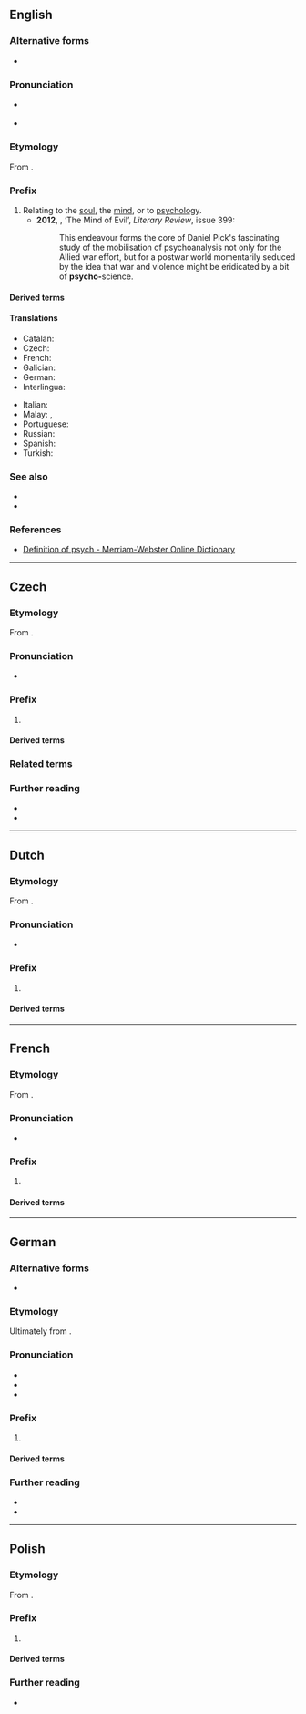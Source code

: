 {{also|psycho}}
==English==

===Alternative forms===
* {{alter|en|psych-||before a vowel}}

===Pronunciation===
* {{a|UK|AU}} {{IPA|en|/ˈsaɪ̯.kəʊ̯/|}}
* {{a|US|CA}} {{IPA|en|/ˈsaɪ̯.koʊ̯/}}

===Etymology===
From {{der|en|grc|ψυχή|t=soul}}.

===Prefix===
{{en-prefix}}

# Relating to the [[soul]], the [[mind]], or to [[psychology]].
#* '''2012''', {{w|Richard Overy}}, ‘The Mind of Evil’, ''Literary Review'', issue 399:
#*: This endeavour forms the core of Daniel Pick's fascinating study of the mobilisation of psychoanalysis not only for the Allied war effort, but for a postwar world momentarily seduced by the idea that war and violence might be eridicated by a bit of '''psycho-'''science.

====Derived terms====
{{prefixsee|en}}
{{col4|en
|psychonarration
|psychonarrative
|psychoverbal
|psychovisual
}}

====Translations====
{{trans-top|relating to the mind}}
* Catalan: {{t+|ca|psico-}}
* Czech: {{t|cs|psycho-}}
* French: {{t+|fr|psycho-}}
* Galician: {{t+|gl|psico-}}
* German: {{t+|de|psycho-}}
* Interlingua: {{t|ia|psycho-}}
{{trans-mid}}
* Italian: {{t+|it|psico-}}
* Malay: {{t|ms|psiko-}}, {{t|ms|jiwa}}
* Portuguese: {{t+|pt|psico-}}
* Russian: {{t|ru|психо-}}
* Spanish: {{t+|es|psico-}}
* Turkish: {{t|tr|psiko-}}
{{trans-bottom}}

===See also===
* {{l|en|psyche}}
* {{l|en|psycho}}

===References===
* [http://m-w.com/dictionary/psych- Definition of psych - Merriam-Webster Online Dictionary]

----

==Czech==

===Etymology===
From {{der|cs|grc|ψυχή|t=soul}}.

===Pronunciation===
* {{cs-IPA}}

===Prefix===
{{head|cs|prefix}}

# {{l|en|psycho-}}

====Derived terms====
{{prefixsee|cs}}

===Related terms===
<!-- from AGr. ψυχή, keeping derived terms of psycho- only in DT -->
{{col4
|cs|psýcha
|Psýché
|psychiatr
|psychiatrický
|psychiatrie
|psychický
|psychika
|psychopat<!-- psycho-? -->
|psychotický<!-- psycho-? -->
|psychóza
}}

===Further reading===
* {{R:SSJC}}
* {{R:Slovnik afixu}}

----

==Dutch==

===Etymology===
From {{der|nl|grc|ψυχή|t=soul}}.

===Pronunciation===
* {{audio|nl|Nl-psycho-.ogg|Audio}}

===Prefix===
{{head|nl|prefix}}

# {{l|en|psycho-}}

====Derived terms====
{{prefixsee|nl}}

----

==French==

===Etymology===
From {{der|fr|grc|ψυχή|t=soul}}.

===Pronunciation===
* {{IPA|fr|/psi.kɔ/}}

===Prefix===
{{fr-prefix}}

# {{l|en|psycho-}}

====Derived terms====
{{prefixsee|fr}}
{{col4|fr
|psychiatrie
|psychologie
|psychologique
|psychologue
}}

----

==German==

===Alternative forms===
* {{alter|en|psych-||before a vowel}}

===Etymology===
Ultimately from {{der|de|grc|ψυχή|t=soul}}.

===Pronunciation===
* {{IPA|de|/ˈpsy(ː)ço/}}
* {{hyph|de|psy|cho-}}
* {{audio|de|De-psycho-.ogg|Audio}}

===Prefix===
{{head|de|prefix}}

# {{l|en|psycho-}} {{gloss|relating to the soul, the mind, or to psychology}}
#: {{prefixusex|de|Therapie|Psychotherapie|t1=therapy|t2=psychotherapy}}

====Derived terms====
{{prefixsee|de}}

===Further reading===
* {{R:Duden}}
* {{R:DWDS}}

{{topics|de|Psychology|Mind}}

----

==Polish==

===Etymology===
From {{der|pl|grc|ψυχή|t=soul}}.

===Prefix===
{{head|pl|prefix}}

# {{l|en|psycho-}}

====Derived terms====
{{prefixsee|pl}}

===Further reading===
* {{R:PWN}}